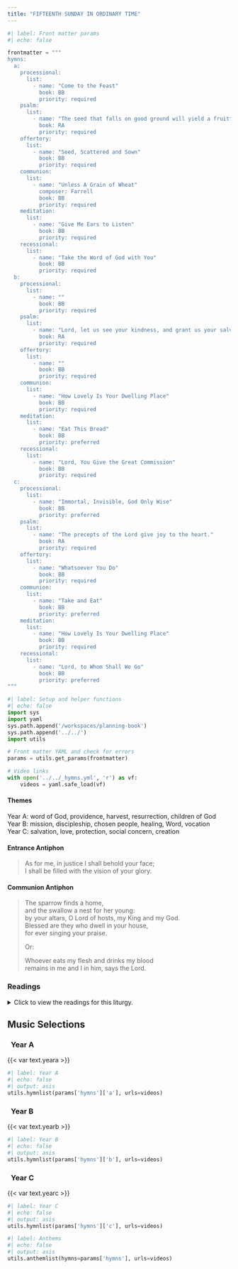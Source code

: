 ```yaml
---
title: "FIFTEENTH SUNDAY IN ORDINARY TIME"
---
```


```python
#| label: Front matter params
#| echo: false

frontmatter = """
hymns:
  a:
    processional:
      list:
        - name: "Come to the Feast"
          book: BB
          priority: required
    psalm:
      list:
        - name: "The seed that falls on good ground will yield a fruitful harvest."
          book: RA
          priority: required
    offertory:
      list:
        - name: "Seed, Scattered and Sown"
          book: BB
          priority: required
    communion:
      list:
        - name: "Unless A Grain of Wheat"
          composer: Farrell
          book: BB
          priority: required
    meditation:
      list:
        - name: "Give Me Ears to Listen"
          book: BB
          priority: required
    recessional:
      list:
        - name: "Take the Word of God with You"
          book: BB
          priority: required
  b:
    processional:
      list:
        - name: ""
          book: BB
          priority: required
    psalm:
      list:
        - name: "Lord, let us see your kindness, and grant us your salvation."
          book: RA
          priority: required
    offertory:
      list:
        - name: ""
          book: BB
          priority: required
    communion:
      list:
        - name: "How Lovely Is Your Dwelling Place"
          book: BB
          priority: required
    meditation:
      list:
        - name: "Eat This Bread"
          book: BB
          priority: preferred
    recessional:
      list:
        - name: "Lord, You Give the Great Commission"
          book: BB
          priority: required
  c:
    processional:
      list:
        - name: "Immortal, Invisible, God Only Wise"
          book: BB
          priority: preferred
    psalm:
      list:
        - name: "The precepts of the Lord give joy to the heart."
          book: RA
          priority: required
    offertory:
      list:
        - name: "Whatsoever You Do"
          book: BB
          priority: required
    communion:
      list:
        - name: "Take and Eat"
          book: BB
          priority: preferred
    meditation:
      list:
        - name: "How Lovely Is Your Dwelling Place"
          book: BB
          priority: required
    recessional:
      list:
        - name: "Lord, to Whom Shall We Go"
          book: BB
          priority: preferred
"""
```

```python
#| label: Setup and helper functions
#| echo: false
import sys
import yaml
sys.path.append('/workspaces/planning-book')
sys.path.append('../../')
import utils

# Front matter YAML and check for errors
params = utils.get_params(frontmatter)

# Video links
with open('../../_hymns.yml', 'r') as vf:
    videos = yaml.safe_load(vf)
```

:::  {.red}
#### **Themes**
:::

[Year A:]{.red} word of God, providence, harvest, resurrection,
children of God  
[Year B:]{.red} mission, discipleship, chosen people, healing, Word,
vocation  
[Year C:]{.red} salvation, love, protection, social concern, creation  

:::  {.red}
#### **Entrance Antiphon**
:::

> As for me, in justice I shall behold your face;  
> I shall be filled with the vision of your glory.  

:::  {.red}
#### **Communion Antiphon**
:::

> The sparrow finds a home,  
> and the swallow a nest for her young:  
> by your altars, O Lord of hosts, my King and my God.  
> Blessed are they who dwell in your house,  
> for ever singing your praise.  
> 
> Or:  
> 
> Whoever eats my flesh and drinks my blood  
> remains in me and I in him, says the Lord.  

:::: {.content-visible when-format="html"}
::: {.red}
### Readings
:::

<details>
  <summary>Click to view the readings for this liturgy.</summary>

::: {.titlered}
### &nbsp; Year A
:::

::: {.red}
#### First Reading [Isaiah 55:10-11]{style="float:right" .small}
:::

Thus says the LORD:  
Just as from the heavens  
the rain and snow come down  
and do not return there  
till they have watered the earth,  
making it fertile and fruitful,  
giving seed to the one who sows  
and bread to the one who eats,  
so shall my word be  
that goes forth from my mouth;  
my word shall not return to me void,  
but shall do my will,  
achieving the end for which I sent it.  

***

::: {.red}
#### Responsorial Psalm [Psalm 65:10, 11, 12-13, 14]{style="float:right" .small}
:::

**[℟.]{.red}** **The seed that falls on good ground will yield a fruitful harvest.**  

You have visited the land and watered it;  
greatly have you enriched it.  
God's watercourses are filled;  
you have prepared the grain. **[℟.]{.red}**  

Thus have you prepared the land: drenching its furrows,  
breaking up its clods,  
Softening it with showers,  
blessing its yield. **[℟.]{.red}**  

You have crowned the year with your bounty,  
and your paths overflow with a rich harvest;  
The untilled meadows overflow with it,  
and rejoicing clothes the hills. **[℟.]{.red}**  

The fields are garmented with flocks  
and the valleys blanketed with grain.  
They shout and sing for joy. **[℟.]{.red}**  

***

::: {.red}
#### Second Reading [Romans 8:18-23]{style="float:right" .small}
:::

Brothers and sisters:  
I consider that the sufferings of this present time are as nothing  
compared with the glory to be revealed for us.  
For creation awaits with eager expectation  
the revelation of the children of God;  
for creation was made subject to futility,  
not of its own accord but because of the one who subjected it,  
in hope that creation itself  
would be set free from slavery to corruption  
and share in the glorious freedom of the children of God.  
We know that all creation is groaning in labor pains even until now;  
and not only that, but we ourselves,  
who have the firstfruits of the Spirit,  
we also groan within ourselves  
as we wait for adoption, the redemption of our bodies.  

***

::: {.red}
#### Gospel Acclamation [See Luke 8:11]{style="float:right" .small}
:::

**[℟.]{.red}** **Alleluia, alleluia.**  
The seed is the word of God, Christ is the sower.  
All who come to him will have life forever. **[℟.]{.red}**  

***

::: {.red}
#### Gospel [Matthew 13:1-23 or 13:1-9]{style="float:right" .small}
:::

On that day, Jesus went out of the house and sat down by the sea.  
Such large crowds gathered around him  
that he got into a boat and sat down,  
and the whole crowd stood along the shore.  
And he spoke to them at length in parables, saying:  
"A sower went out to sow.  
And as he sowed, some seed fell on the path,  
and birds came and ate it up.  
Some fell on rocky ground, where it had little soil.  
It sprang up at once because the soil was not deep,  
and when the sun rose it was scorched,  
and it withered for lack of roots.  
Some seed fell among thorns, and the thorns grew up and choked it.  
But some seed fell on rich soil, and produced fruit,  
a hundred or sixty or thirtyfold.  
Whoever has ears ought to hear."  

The disciples approached him and said,  
"Why do you speak to them in parables?"  
He said to them in reply,  
"Because knowledge of the mysteries of the kingdom of heaven  
has been granted to you, but to them it has not been granted.  
To anyone who has, more will be given and he will grow rich;  
from anyone who has not, even what he has will be taken away.  
This is why I speak to them in parables, because  
they look but do not see and hear but do not listen or understand.  
Isaiah's prophecy is fulfilled in them, which says:  
You shall indeed hear but not understand,  
you shall indeed look but never see.  
Gross is the heart of this people,  
they will hardly hear with their ears,  
they have closed their eyes,  
lest they see with their eyes  
and hear with their ears  
and understand with their hearts and be converted,  
and I heal them.  

"But blessed are your eyes, because they see,  
and your ears, because they hear.  
Amen, I say to you, many prophets and righteous people  
longed to see what you see but did not see it,  
and to hear what you hear but did not hear it.  

"Hear then the parable of the sower.  
The seed sown on the path is the one  
who hears the word of the kingdom without understanding it,  
and the evil one comes and steals away  
what was sown in his heart.  
The seed sown on rocky ground  
is the one who hears the word and receives it at once with joy.  
But he has no root and lasts only for a time.  
When some tribulation or persecution comes because of the word,  
he immediately falls away.  
The seed sown among thorns is the one who hears the word,  
but then worldly anxiety and the lure of riches choke the word  
and it bears no fruit.  
But the seed sown on rich soil  
is the one who hears the word and understands it,  
who indeed bears fruit and yields a hundred or sixty or thirtyfold."   

[Or:]{.red}  

On that day, Jesus went out of the house and sat down by the sea.  
Such large crowds gathered around him  
that he got into a boat and sat down,  
and the whole crowd stood along the shore.  
And he spoke to them at length in parables, saying:  
"A sower went out to sow.  
And as he sowed, some seed fell on the path,  
and birds came and ate it up.  
Some fell on rocky ground, where it had little soil.  
It sprang up at once because the soil was not deep,  
and when the sun rose it was scorched,  
and it withered for lack of roots.  
Some seed fell among thorns, and the thorns grew up and choked it.  
But some seed fell on rich soil and produced fruit,  
a hundred or sixty or thirtyfold.  
Whoever has ears ought to hear."  

::: {.centered}
{{< var symbols.cross >}} &nbsp; {{< var symbols.cross >}} &nbsp; {{< var symbols.cross >}}
:::

::: {.titlered}
### &nbsp; Year B
:::

::: {.red}
#### First Reading [Amos 7:12-15]{style="float:right" .small}
:::

Amaziah, priest of Bethel, said to Amos,  
“Off with you, visionary, flee to the land of Judah!  
There earn your bread by prophesying,  
but never again prophesy in Bethel;  
for it is the king’s sanctuary and a royal temple.”  
Amos answered Amaziah, “I was no prophet,  
nor have I belonged to a company of prophets;  
I was a shepherd and a dresser of sycamores.  
The LORD took me from following the flock, and said to me,  
Go, prophesy to my people Israel.”  

***

::: {.red}
#### Responsorial Psalm [Psalm 85:9-10, 11-12, 13-14]{style="float:right" .small}
:::

**[℟.]{.red}** **Lord, let us see your kindness, and grant us your salvation.**  

I will hear what God proclaims;  
&emsp; the LORD —for he proclaims peace.  
Near indeed is his salvation to those who fear him,  
&emsp; glory dwelling in our land. **[℟.]{.red}**  

Kindness and truth shall meet;  
&emsp; justice and peace shall kiss.  
Truth shall spring out of the earth,  
&emsp; and justice shall look down from heaven. **[℟.]{.red}**  

The LORD himself will give his benefits;  
&emsp; our land shall yield its increase.  
Justice shall walk before him,  
&emsp; and prepare the way of his steps. **[℟.]{.red}**  

***

::: {.red}
#### Second Reading [Eph 1:3-14 or 1:3-10]{style="float:right" .small}
:::

Blessed be the God and Father of our Lord Jesus Christ,  
who has blessed us in Christ  
with every spiritual blessing in the heavens,  
as he chose us in him, before the foundation of the world,  
to be holy and without blemish before him.  
In love he destined us for adoption to himself through Jesus Christ,  
in accord with the favor of his will,  
for the praise of the glory of his grace  
that he granted us in the beloved.  
In him we have redemption by his blood,  
the forgiveness of transgressions,  
in accord with the riches of his grace that he lavished upon us.  
In all wisdom and insight, he has made known to us  
the mystery of his will in accord with his favor  
that he set forth in him as a plan for the fullness of times,  
to sum up all things in Christ, in heaven and on earth.  

In him we were also chosen,  
destined in accord with the purpose of the One  
who accomplishes all things according to the intention of his will,  
so that we might exist for the praise of his glory,  
we who first hoped in Christ.   
In him you also, who have heard the word of truth,  
the gospel of your salvation, and have believed in him,  
were sealed with the promised holy Spirit,  
which is the first installment of our inheritance  
toward redemption as God’s possession, to the praise of his glory.  

[Or:]{.red}  

Blessed be the God and Father of our Lord Jesus Christ,  
who has blessed us in Christ  
with every spiritual blessing in the heavens,  
as he chose us in him, before the foundation of the world,  
to be holy and without blemish before him.  
In love he destined us for adoption to himself through Jesus Christ,  
in accord with the favor of his will,  
for the praise of the glory of God’s grace  
that he granted us in the beloved.  

In him we have redemption by his blood,  
the forgiveness of transgressions,  
in accord with the riches of his grace that he lavished upon us.  
In all wisdom and insight, he has made known to us  
the mystery of his will in accord with his favor  
that he set forth in him as a plan for the fullness of times,  
to sum up all things in Christ, in heaven and on earth.  

***

::: {.red}
#### Gospel Acclamation [Cf. Ephesians 1:17-18]{style="float:right" .small}
:::

**[℟.]{.red}** **Alleluia, alleluia.**  
May the Father of our Lord Jesus Christ enlighten the eyes of our hearts,  
that we may know what is the hope that belongs to our call. **[℟.]{.red}**  

***

::: {.red}
#### Gospel [Mark 6:7-13]{style="float:right" .small}
:::

Jesus summoned the Twelve and began to send them out two by two  
and gave them authority over unclean spirits.  
He instructed them to take nothing for the journey  
but a walking stick—  
no food, no sack, no money in their belts.  
They were, however, to wear sandals  
but not a second tunic.  
He said to them,  
“Wherever you enter a house, stay there until you leave.  
Whatever place does not welcome you or listen to you,  
leave there and shake the dust off your feet  
in testimony against them.”  
So they went off and preached repentance.  
The Twelve drove out many demons,  
and they anointed with oil many who were sick and cured them.  

::: {.centered}
{{< var symbols.cross >}} &nbsp; {{< var symbols.cross >}} &nbsp; {{< var symbols.cross >}}
:::

::: {.titlered}
### &nbsp; Year C
:::

::: {.red}
#### First Reading [Deuteronomy 30:10-14]{style="float:right" .small}
:::

Moses said to the people:  
"If only you would heed the voice of the LORD, your God,  
and keep his commandments and statutes  
that are written in this book of the law,  
when you return to the LORD, your God,  
with all your heart and all your soul.  

"For this command that I enjoin on you today  
is not too mysterious and remote for you.  
It is not up in the sky, that you should say,  
'Who will go up in the sky to get it for us  
and tell us of it, that we may carry it out?'  
Nor is it across the sea, that you should say,  
'Who will cross the sea to get it for us  
and tell us of it, that we may carry it out?'  
No, it is something very near to you,  
already in your mouths and in your hearts;  
you have only to carry it out."  

***

::: {.red}
#### Responsorial Psalm [Psalm 69:14, 17, 30-31, 33-34, 36, 37]{style="float:right" .small}
:::

**[℟.]{.red}** **Turn to the Lord in your need, and you will live.**  

I pray to you, O LORD,  
for the time of your favor, O God!  
In your great kindness answer me  
with your constant help.  
Answer me, O LORD, for bounteous is your kindness:  
in your great mercy turn toward me. **[℟.]{.red}**  

I am afflicted and in pain;  
let your saving help, O God, protect me.  
I will praise the name of God in song,  
and I will glorify him with thanksgiving. **[℟.]{.red}**  

"See, you lowly ones, and be glad;  
you who seek God, may your hearts revive!  
For the LORD hears the poor,  
and his own who are in bonds he spurns not." **[℟.]{.red}**  

For God will save Zion  
and rebuild the cities of Judah.  
The descendants of his servants shall inherit it,  
and those who love his name shall inhabit it. **[℟.]{.red}**  

[Or:]{.red} [Psalm 19:8, 9, 10, 11]{style="float:right" .small .red}

**[℟.]{.red}** **Your words, Lord, are Spirit and life.**  

The law of the LORD is perfect,  
refreshing the soul;  
the decree of the LORD is trustworthy,  
giving wisdom to the simple. **[℟.]{.red}**  

The precepts of the LORD are right,  
rejoicing the heart;  
the command of the LORD is clear,  
enlightening the eye. **[℟.]{.red}**  

The fear of the LORD is pure,  
enduring forever;  
the ordinances of the LORD are true,  
all of them just. **[℟.]{.red}**  

They are more precious than gold,  
than a heap of purest gold;  
sweeter also than syrup  
or honey from the comb. **[℟.]{.red}**  

***

::: {.red}
#### Second Reading [Colossians 1:15-20]{style="float:right" .small}
:::

Christ Jesus is the image of the invisible God,  
the firstborn of all creation.  
For in him were created all things in heaven and on earth,  
the visible and the invisible,  
whether thrones or dominions or principalities or powers;  
all things were created through him and for him.  
He is before all things,  
and in him all things hold together.  
He is the head of the body, the church.  
He is the beginning, the firstborn from the dead,  
that in all things he himself might be preeminent.  
For in him all the fullness was pleased to dwell,  
and through him to reconcile all things for him,  
making peace by the blood of his cross  
through him, whether those on earth or those in heaven.  

***

::: {.red}
#### Gospel Acclamation [Cf. John 6:63c, 68c]{style="float:right" .small}
:::

**[℟.]{.red}** **Alleluia, alleluia.**  
Your words, Lord, are Spirit and life;  
you have the words of everlasting life. **[℟.]{.red}**  

***

::: {.red}
#### Gospel [Luke 10:25-37]{style="float:right" .small}
:::

There was a scholar of the law who stood up to test Jesus and said,  
"Teacher, what must I do to inherit eternal life?"  
Jesus said to him, "What is written in the law?  
How do you read it?"  
He said in reply,  
"*You shall love the Lord, your God,*  
*with all your heart,*  
*with all your being,*  
*with all your strength,*  
*and with all your mind,*  
*and your neighbor as yourself.*"  
He replied to him, "You have answered correctly;  
do this and you will live."  

But because he wished to justify himself, he said to Jesus,  
"And who is my neighbor?"  
Jesus replied,  
"A man fell victim to robbers  
as he went down from Jerusalem to Jericho.  
They stripped and beat him and went off leaving him half-dead.  
A priest happened to be going down that road,  
but when he saw him, he passed by on the opposite side.  
Likewise a Levite came to the place,  
and when he saw him, he passed by on the opposite side.  
But a Samaritan traveler who came upon him  
was moved with compassion at the sight.  
He approached the victim,  
poured oil and wine over his wounds and bandaged them.  
Then he lifted him up on his own animal,  
took him to an inn, and cared for him.  
The next day he took out two silver coins  
and gave them to the innkeeper with the instruction,  
'Take care of him.  
If you spend more than what I have given you,  
I shall repay you on my way back.'  
Which of these three, in your opinion,  
was neighbor to the robbers' victim?"  
He answered, "The one who treated him with mercy."  
Jesus said to him, "Go and do likewise."  

::: {.centered}
{{< var symbols.cross >}} &nbsp; {{< var symbols.cross >}} &nbsp; {{< var symbols.cross >}}
:::

</details>
::::

::: {.red}
## Music Selections
:::

::: {.titlered}
### &nbsp; Year A
:::
{{< var text.yeara >}}

```python
#| label: Year A
#| echo: false
#| output: asis
utils.hymnlist(params['hymns']['a'], urls=videos)
```

::: {.titlered}
### &nbsp; Year B
:::
{{< var text.yearb >}}

```python
#| label: Year B
#| echo: false
#| output: asis
utils.hymnlist(params['hymns']['b'], urls=videos)
```

::: {.titlered}
### &nbsp; Year C
:::
{{< var text.yearc >}}

```python
#| label: Year C
#| echo: false
#| output: asis
utils.hymnlist(params['hymns']['c'], urls=videos)
```


```python
#| label: Anthems
#| echo: false
#| output: asis
utils.anthemlist(hymns=params['hymns'], urls=videos)
```

